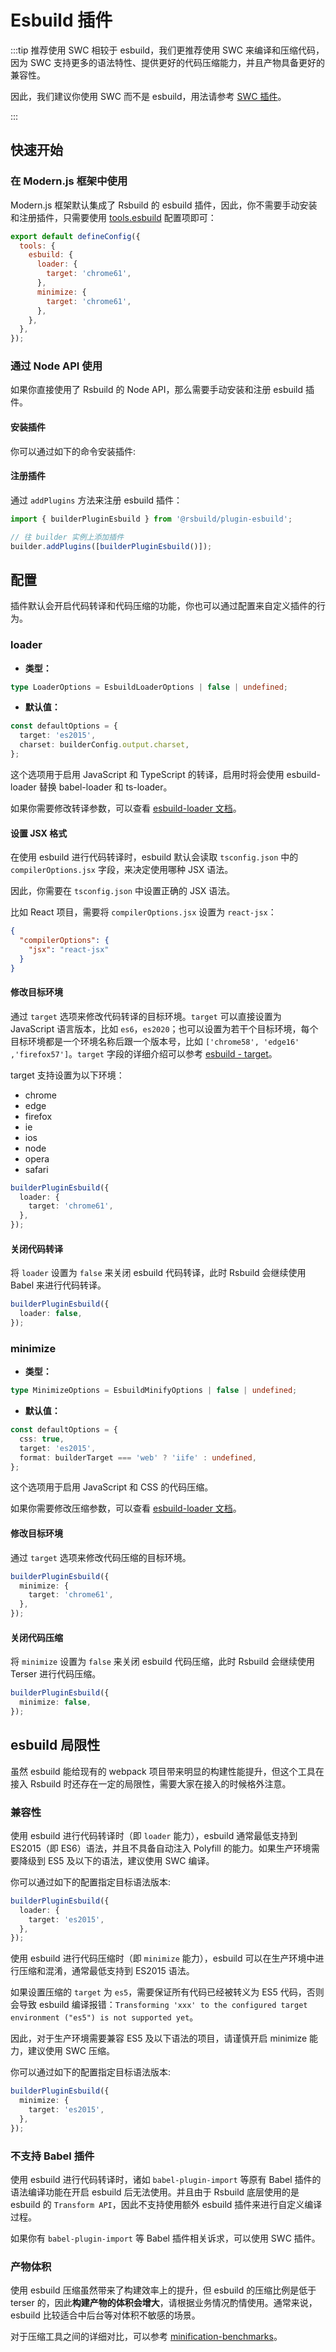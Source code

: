 # Esbuild 插件


<Esbuild />

:::tip 推荐使用 SWC
相较于 esbuild，我们更推荐使用 SWC 来编译和压缩代码，因为 SWC 支持更多的语法特性、提供更好的代码压缩能力，并且产物具备更好的兼容性。

因此，我们建议你使用 SWC 而不是 esbuild，用法请参考 [SWC 插件](/plugins/list/plugin-swc)。

:::

## 快速开始

### 在 Modern.js 框架中使用

Modern.js 框架默认集成了 Rsbuild 的 esbuild 插件，因此，你不需要手动安装和注册插件，只需要使用 [tools.esbuild](https://modernjs.dev/configure/app/tools/esbuild.html) 配置项即可：

```js
export default defineConfig({
  tools: {
    esbuild: {
      loader: {
        target: 'chrome61',
      },
      minimize: {
        target: 'chrome61',
      },
    },
  },
});
```

### 通过 Node API 使用

如果你直接使用了 Rsbuild 的 Node API，那么需要手动安装和注册 esbuild 插件。

#### 安装插件

你可以通过如下的命令安装插件:


<PackageManagerTabs command="add @rsbuild/plugin-esbuild -D" />

#### 注册插件

通过 `addPlugins` 方法来注册 esbuild 插件：

```js
import { builderPluginEsbuild } from '@rsbuild/plugin-esbuild';

// 往 builder 实例上添加插件
builder.addPlugins([builderPluginEsbuild()]);
```

## 配置

插件默认会开启代码转译和代码压缩的功能，你也可以通过配置来自定义插件的行为。

### loader

- **类型：**

```ts
type LoaderOptions = EsbuildLoaderOptions | false | undefined;
```

- **默认值：**

```ts
const defaultOptions = {
  target: 'es2015',
  charset: builderConfig.output.charset,
};
```

这个选项用于启用 JavaScript 和 TypeScript 的转译，启用时将会使用 esbuild-loader 替换 babel-loader 和 ts-loader。

如果你需要修改转译参数，可以查看 [esbuild-loader 文档](https://github.com/privatenumber/esbuild-loader#loader)。

#### 设置 JSX 格式

在使用 esbuild 进行代码转译时，esbuild 默认会读取 `tsconfig.json` 中的 `compilerOptions.jsx` 字段，来决定使用哪种 JSX 语法。

因此，你需要在 `tsconfig.json` 中设置正确的 JSX 语法。

比如 React 项目，需要将 `compilerOptions.jsx` 设置为 `react-jsx`：

```json
{
  "compilerOptions": {
    "jsx": "react-jsx"
  }
}
```

#### 修改目标环境

通过 `target` 选项来修改代码转译的目标环境。`target` 可以直接设置为 JavaScript 语言版本，比如 `es6`，`es2020`；也可以设置为若干个目标环境，每个目标环境都是一个环境名称后跟一个版本号，比如 `['chrome58', 'edge16' ,'firefox57']`。`target` 字段的详细介绍可以参考 [esbuild - target](https://esbuild.github.io/api/#target)。

target 支持设置为以下环境：

- chrome
- edge
- firefox
- ie
- ios
- node
- opera
- safari

```ts
builderPluginEsbuild({
  loader: {
    target: 'chrome61',
  },
});
```

#### 关闭代码转译

将 `loader` 设置为 `false` 来关闭 esbuild 代码转译，此时 Rsbuild 会继续使用 Babel 来进行代码转译。

```ts
builderPluginEsbuild({
  loader: false,
});
```

### minimize

- **类型：**

```ts
type MinimizeOptions = EsbuildMinifyOptions | false | undefined;
```

- **默认值：**

```ts
const defaultOptions = {
  css: true,
  target: 'es2015',
  format: builderTarget === 'web' ? 'iife' : undefined,
};
```

这个选项用于启用 JavaScript 和 CSS 的代码压缩。

如果你需要修改压缩参数，可以查看 [esbuild-loader 文档](https://github.com/privatenumber/esbuild-loader#minifyplugin)。

#### 修改目标环境

通过 `target` 选项来修改代码压缩的目标环境。

```ts
builderPluginEsbuild({
  minimize: {
    target: 'chrome61',
  },
});
```

#### 关闭代码压缩

将 `minimize` 设置为 `false` 来关闭 esbuild 代码压缩，此时 Rsbuild 会继续使用 Terser 进行代码压缩。

```ts
builderPluginEsbuild({
  minimize: false,
});
```

## esbuild 局限性

虽然 esbuild 能给现有的 webpack 项目带来明显的构建性能提升，但这个工具在接入 Rsbuild 时还存在一定的局限性，需要大家在接入的时候格外注意。

### 兼容性

使用 esbuild 进行代码转译时（即 `loader` 能力），esbuild 通常最低支持到 ES2015（即 ES6）语法，并且不具备自动注入 Polyfill 的能力。如果生产环境需要降级到 ES5 及以下的语法，建议使用 SWC 编译。

你可以通过如下的配置指定目标语法版本:

```ts
builderPluginEsbuild({
  loader: {
    target: 'es2015',
  },
});
```

使用 esbuild 进行代码压缩时（即 `minimize` 能力），esbuild 可以在生产环境中进行压缩和混淆，通常最低支持到 ES2015 语法。

如果设置压缩的 `target` 为 `es5`，需要保证所有代码已经被转义为 ES5 代码，否则会导致 esbuild 编译报错：`Transforming 'xxx' to the configured target environment ("es5") is not supported yet`。

因此，对于生产环境需要兼容 ES5 及以下语法的项目，请谨慎开启 minimize 能力，建议使用 SWC 压缩。

你可以通过如下的配置指定目标语法版本:

```ts
builderPluginEsbuild({
  minimize: {
    target: 'es2015',
  },
});
```

### 不支持 Babel 插件

使用 esbuild 进行代码转译时，诸如 `babel-plugin-import` 等原有 Babel 插件的语法编译功能在开启 esbuild 后无法使用。并且由于 Rsbuild 底层使用的是 esbuild 的 `Transform API`，因此不支持使用额外 esbuild 插件来进行自定义编译过程。

如果你有 `babel-plugin-import` 等 Babel 插件相关诉求，可以使用 SWC 插件。

### 产物体积

使用 esbuild 压缩虽然带来了构建效率上的提升，但 esbuild 的压缩比例是低于 terser 的，因此**构建产物的体积会增大**，请根据业务情况酌情使用。通常来说，esbuild 比较适合中后台等对体积不敏感的场景。

对于压缩工具之间的详细对比，可以参考 [minification-benchmarks](https://github.com/privatenumber/minification-benchmarks)。
